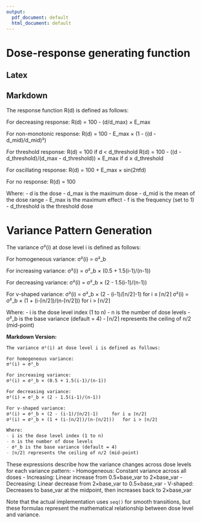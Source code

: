 ```yaml
---
output:
  pdf_document: default
  html_document: default
---
```

# Dose-response generating function

## Latex

\begin{align*}
\text{Response}(d) = \begin{cases}
100 - \left(\frac{d}{d_{max}}\right) \cdot E_{max} & \text{decreasing} \\[2ex]
100 - E_{max}\left(1 - \left(\frac{d - d_{mid}}{d_{mid}}\right)^2\right) & \text{non-monotonic} \\[2ex]
\begin{cases}
100 & \text{if } d < d_{threshold} \\
100 - \left(\frac{d - d_{threshold}}{d_{max} - d_{threshold}}\right) \cdot E_{max} & \text{if } d \geq d_{threshold}
\end{cases} & \text{threshold} \\[2ex]
100 + E_{max}\sin(2\pi f d) & \text{oscillating} \\[2ex]
100 & \text{none}
\end{cases}
\end{align*}




## Markdown

The response function R(d) is defined as follows:

For decreasing response:
R(d) = 100 - (d/d_max) × E_max

For non-monotonic response:
R(d) = 100 - E_max × (1 - ((d - d_mid)/d_mid)²)

For threshold response:
R(d) = 100                                                    if d < d_threshold
R(d) = 100 - ((d - d_threshold)/(d_max - d_threshold)) × E_max   if d ≥ d_threshold

For oscillating response:
R(d) = 100 + E_max × sin(2πfd)

For no response:
R(d) = 100

Where:
- d is the dose
- d_max is the maximum dose
- d_mid is the mean of the dose range
- E_max is the maximum effect
- f is the frequency (set to 1)
- d_threshold is the threshold dose


# Variance Pattern Generation

\begin{align*}
\sigma^2(i) = \begin{cases}
\sigma^2_b & \text{homogeneous} \\[2ex]
\sigma^2_b \cdot \left(0.5 + \frac{1.5(i-1)}{n-1}\right) & \text{increasing} \\[2ex]
\sigma^2_b \cdot \left(2 - \frac{1.5(i-1)}{n-1}\right) & \text{decreasing} \\[2ex]
\sigma^2_b \cdot \begin{cases}
2 - \frac{i-1}{\lceil n/2 \rceil-1} & \text{if } i \leq \lceil n/2 \rceil \\[1ex]
1 + \frac{i-\lceil n/2 \rceil}{n-\lceil n/2 \rceil} & \text{if } i > \lceil n/2 \rceil
\end{cases} & \text{v-shaped}
\end{cases}
\end{align*}




The variance σ²(i) at dose level i is defined as follows:

For homogeneous variance:
σ²(i) = σ²_b

For increasing variance:
σ²(i) = σ²_b × (0.5 + 1.5(i-1)/(n-1))

For decreasing variance:
σ²(i) = σ²_b × (2 - 1.5(i-1)/(n-1))

For v-shaped variance:
σ²(i) = σ²_b × (2 - (i-1)/⌈n/2⌉-1)     for i ≤ ⌈n/2⌉
σ²(i) = σ²_b × (1 + (i-⌈n/2⌉)/(n-⌈n/2⌉))   for i > ⌈n/2⌉

Where:
- i is the dose level index (1 to n)
- n is the number of dose levels
- σ²_b is the base variance (default = 4)
- ⌈n/2⌉ represents the ceiling of n/2 (mid-point)





**Markdown Version:**
```markdown
The variance σ²(i) at dose level i is defined as follows:

For homogeneous variance:
σ²(i) = σ²_b

For increasing variance:
σ²(i) = σ²_b × (0.5 + 1.5(i-1)/(n-1))

For decreasing variance:
σ²(i) = σ²_b × (2 - 1.5(i-1)/(n-1))

For v-shaped variance:
σ²(i) = σ²_b × (2 - (i-1)/⌈n/2⌉-1)     for i ≤ ⌈n/2⌉
σ²(i) = σ²_b × (1 + (i-⌈n/2⌉)/(n-⌈n/2⌉))   for i > ⌈n/2⌉

Where:
- i is the dose level index (1 to n)
- n is the number of dose levels
- σ²_b is the base variance (default = 4)
- ⌈n/2⌉ represents the ceiling of n/2 (mid-point)
```

These expressions describe how the variance changes across dose levels for each variance pattern:
- Homogeneous: Constant variance across all doses
- Increasing: Linear increase from 0.5×base_var to 2×base_var
- Decreasing: Linear decrease from 2×base_var to 0.5×base_var
- V-shaped: Decreases to base_var at the midpoint, then increases back to 2×base_var

Note that the actual implementation uses `seq()` for smooth transitions, but these formulas represent the mathematical relationship between dose level and variance.
